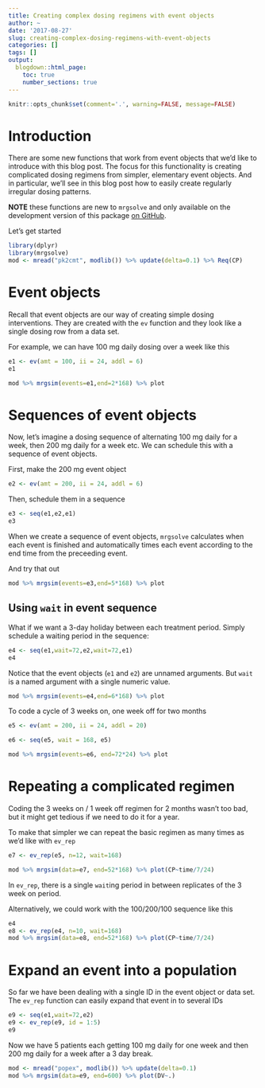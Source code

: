 ```yaml
---
title: Creating complex dosing regimens with event objects
author: ~
date: '2017-08-27'
slug: creating-complex-dosing-regimens-with-event-objects
categories: []
tags: []
output: 
  blogdown::html_page:
    toc: true
    number_sections: true
---
```



```r
knitr::opts_chunk$set(comment='.', warning=FALSE, message=FALSE)
```


# Introduction
There are some new functions that work from event objects that 
we'd like to introduce with this blog post.  The focus 
for this functionality is creating complicated dosing
regimens from simpler, elementary event objects.  And 
in particular, we'll see in this blog post how to 
easily create regularly irregular dosing patterns.

__NOTE__ these functions are new to `mrgsolve` and only 
available on the development version of this package [on 
GitHub](https://github.com/metrumresearchgroup/mrgsolve).  

Let's get started

```r
library(dplyr)
library(mrgsolve)
mod <- mread("pk2cmt", modlib()) %>% update(delta=0.1) %>% Req(CP)
```

# Event objects
Recall that event objects are our way of creating simple
dosing interventions.  They are created with the `ev` function
and they look like a single dosing row from a data set.  

For example, we can have 100 mg daily dosing over a week like this
```r
e1 <- ev(amt = 100, ii = 24, addl = 6)
e1
```

```r
mod %>% mrgsim(events=e1,end=2*168) %>% plot
```


# Sequences of event objects

Now, let's imagine a dosing sequence of alternating 100 mg daily for a 
week, then 200 mg daily for a week etc.  We can schedule this 
with a sequence of event objects.

First, make the 200 mg event object
```r
e2 <- ev(amt = 200, ii = 24, addl = 6)
```

Then, schedule them in a sequence

```r
e3 <- seq(e1,e2,e1)
e3
```

When we create a sequence of event objects, `mrgsolve` calculates
when each event is finished and automatically times each event
according to the end time from the preceeding event.

And try that out
```r
mod %>% mrgsim(events=e3,end=5*168) %>% plot
```

## Using `wait` in event sequence

What if we want a 3-day holiday between each treatment period.  Simply
schedule a waiting period in the sequence:

```r
e4 <- seq(e1,wait=72,e2,wait=72,e1)
e4
```
Notice that the event objects (`e1` and `e2`) are 
unnamed arguments.  But `wait` is a named argument
with a single numeric value.

```r
mod %>% mrgsim(events=e4,end=6*168) %>% plot
```

To code a cycle of 3 weeks on, one week off for two months

```r
e5 <- ev(amt = 200, ii = 24, addl = 20)

e6 <- seq(e5, wait = 168, e5)

mod %>% mrgsim(events=e6, end=72*24) %>% plot
```


# Repeating a complicated regimen
Coding the 3 weeks on / 1 week off regimen for 2 months 
wasn't too bad, but it might get tedious if we need to do it for 
a year.

To make that simpler we can repeat the basic regimen 
as many times as we'd like with `ev_rep`

```r
e7 <- ev_rep(e5, n=12, wait=168)

mod %>% mrgsim(data=e7, end=52*168) %>% plot(CP~time/7/24)
```

In `ev_rep`, there is a single `wait`ing period in between replicates
of the 3 week on period.

Alternatively, we could work with the 100/200/100 sequence
like this
```r
e4
e8 <- ev_rep(e4, n=10, wait=168)
mod %>% mrgsim(data=e8, end=52*168) %>% plot(CP~time/7/24)
```


# Expand an event into a population
So far we have been dealing with a single ID in the event object
or data set.  The `ev_rep` function can easily expand that event
in to several IDs


```r
e9 <- seq(e1,wait=72,e2)
e9 <- ev_rep(e9, id = 1:5)
e9
```

Now we have 5 patients each getting 100 mg daily for one week
and then 200 mg daily for a week after a 3 day break. 

```r
mod <- mread("popex", modlib()) %>% update(delta=0.1)
mod %>% mrgsim(data=e9, end=600) %>% plot(DV~.)
```

